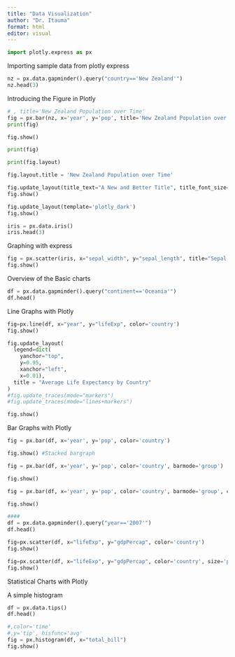```yaml
---
title: "Data Visualization"
author: "Dr. Itauma"
format: html
editor: visual
---
```


```python
import plotly.express as px
```

Importing sample data from plotly express

```python


nz = px.data.gapminder().query("country=='New Zealand'")
nz.head(3)
```

Introducing the Figure in Plotly

```python

# , title='New Zealand Population over Time'
fig = px.bar(nz, x='year', y='pop', title='New Zealand Population over Time')
print(fig)
```

```python
fig.show()
```

```python
print(fig)
```

```python
print(fig.layout)
```

```python
fig.layout.title = 'New Zealand Population over Time'
```

```python
fig.update_layout(title_text="A New and Better Title", title_font_size=25)
fig.show()
```

```python
fig.update_layout(template='plotly_dark')
fig.show()
```

```python
iris = px.data.iris()
iris.head(3)
```

Graphing with express

```python
fig = px.scatter(iris, x="sepal_width", y="sepal_length", title="Sepal Length vs Width")
fig.show()
```

Overview of the Basic charts

```python
df = px.data.gapminder().query("continent=='Oceania'")
df.head()
```

Line Graphs with Plotly

```python
fig=px.line(df, x="year", y="lifeExp", color='country')
fig.show()
```

```python
fig.update_layout(
  legend=dict(
    yanchor="top",
    y=0.95,
    xanchor="left",
    x=0.01),
  title = "Average Life Expectancy by Country"
)
#fig.update_traces(mode="markers")
#fig.update_traces(mode="lines+markers")
```

```python
fig.show()
```

Bar Graphs with Plotly

```python
fig = px.bar(df, x='year', y='pop', color='country')

fig.show() #Stacked bargraph
```

```python

fig = px.bar(df, x='year', y='pop', color='country', barmode='group')

fig.show()
```

```python

fig = px.bar(df, x='year', y='pop', color='country', barmode='group', category_orders={"country":["New Zealand", "Australia"]})

fig.show()
```

```python
####
df = px.data.gapminder().query("year=='2007'")
df.head()
```

```python
fig=px.scatter(df, x="lifeExp", y="gdpPercap", color='country')
fig.show()
```

```python
fig=px.scatter(df, x="lifeExp", y="gdpPercap", color='country', size='pop')
fig.show()
```

Statistical Charts with Plotly

A simple histogram

```python
df = px.data.tips()
df.head()
```

```python
#,color='time'
#,y='tip', hisfunc='avg'
fig = px.histogram(df, x="total_bill")
fig.show()
```
